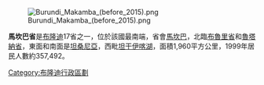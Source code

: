 [[Image:Burundi_Makamba_(before_2015).png|right]]

'''馬坎巴省'''是[[布隆迪|布隆迪]]17省之一，位於該國最南端，省會[[馬坎巴|馬坎巴]]，北臨[[布魯里省|布魯里省]]和[[魯塔納省|魯塔納省]]，東面和南面是[[坦桑尼亞|坦桑尼亞]]，西毗[[坦干伊喀湖|坦干伊喀湖]]，面積1,960平方公里，1999年居民人數約357,492。

{{coord|4|15|51|S|29|49|0|E|type:adm1st_region:BI_source:nlwiki|display=title}}

{{蒲隆地行政區劃}}

[[Category:布隆迪行政區劃|Category:布隆迪行政區劃]]
{{Burundi-geo-stub}}